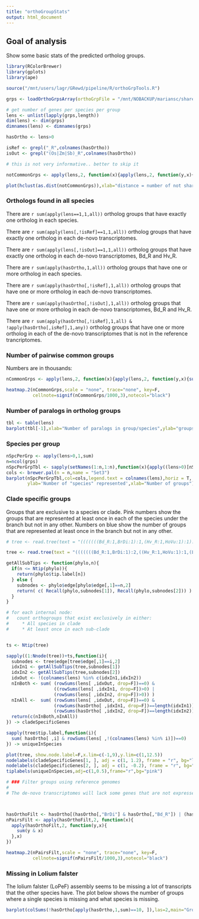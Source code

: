 ```yaml
---
title: "orthoGroupStats"
output: html_document
---
```


## Goal of analysis

Show some basic stats of the predicted ortholog groups.

```r
library(RColorBrewer)
library(gplots)
library(ape)

source("/mnt/users/lagr/GRewd/pipeline/R/orthoGrpTools.R")
```

```r
grps <- loadOrthoGrpsArray(orthoGrpFile = "/mnt/NOBACKUP/mariansc/share/orthos/orthoMCL/groups.txt")

# get number of genes per species per group
lens <- unlist(lapply(grps,length))
dim(lens) <- dim(grps)
dimnames(lens) <- dimnames(grps)

hasOrtho <- lens>0

isRef <- grepl("_R",colnames(hasOrtho))
isOut <- grepl("(Os|Zm|Sb)_R",colnames(hasOrtho))
```

```r
# this is not very informative.. better to skip it

notCommonGrps <- apply(lens,2, function(x){apply(lens,2, function(y,x){sum(xor(y>0, x>0))},x)})

plot(hclust(as.dist(notCommonGrps)),xlab="distance = number of not shared groups")

```

### Orthologs found in all species

There are `r sum(apply(lens==1,1,all))` ortholog groups that have exactly one ortholog in each species. 

There are `r sum(apply(lens[,!isRef]==1,1,all))` ortholog groups that have exactly one ortholog in each de-novo transcriptomes.

There are `r sum(apply(lens[,!isOut]==1,1,all))` ortholog groups that have exactly one ortholog in each de-novo transcriptomes, Bd_R and Hv_R.


There are `r sum(apply(hasOrtho,1,all))` ortholog groups that have one or more ortholog in each species. 

There are `r sum(apply(hasOrtho[,!isRef],1,all))` ortholog groups that have one or more ortholog in each de-novo transcriptomes. 

There are `r sum(apply(hasOrtho[,!isOut],1,all))` ortholog groups that have one or more ortholog in each de-novo transcriptomes, Bd_R and Hv_R. 

There are `r sum(apply(hasOrtho[,!isRef],1,all) & !apply(hasOrtho[,isRef],1,any))` ortholog groups that have one or more ortholog in each of the de-novo transcriptomes that is not in the reference trancriptomes.

### Number of pairwise common groups
Numbers are in thousands:
```r
nCommonGrps <- apply(lens,2, function(x){apply(lens,2, function(y,x){sum(y>0 & x>0)},x)})

heatmap.2(nCommonGrps,scale = "none", trace="none", key=F,
          cellnote=signif(nCommonGrps/1000,3),notecol="black")

```



### Number of paralogs in ortholog groups

```r
tbl <- table(lens)
barplot(tbl[-1],xlab="Number of paralogs in group/species",ylab="groups/species")
```

### Species per group
```r
nSpcPerGrp <- apply(lens>0,1,sum)
n=ncol(grps)
nSpcPerGrpTbl <- sapply(setNames(1:n,1:n),function(x){apply((lens>0)[nSpcPerGrp==x, ],2,sum)/x})
cols <- brewer.pal(n = n,name = "Set3")
barplot(nSpcPerGrpTbl,col=cols,legend.text = colnames(lens),horiz = T,
        ylab='Number of "species" represented',xlab="Number of groups")
```

### Clade specific groups

Groups that are exclusive to a species or clade. Pink numbers show the groups that are represented at least once in each of the species under the branch but not in any other. Numbers on blue show the number of groups that are represented at least once in the branch but not in any other.

```r
# tree <- read.tree(text = "(((((((Bd_R:1,BrDi:1):1,(Hv_R:1,HoVu:1):1):1,(MeNu1:1,MeNu2:1):2):1,NaSt:4):1,StLa:5):1,Os_R:6):1,(Zm_R:2,Sb_R:2):5):0;")

tree <- read.tree(text = "(((((((Bd_R:1,BrDi:1):2,((Hv_R:1,HoVu:1):1,(LoPe:1,LoPeF:1):1):1):1,MeNu1:4):1,NaSt:5):1,StLa:6):1,Os_R:7):1,(Zm_R:2,Sb_R:2):6):0;")

getAllSubTips <- function(phylo,n){
  if(n <= Ntip(phylo)){
    return(phylo$tip.label[n])
  } else {
    subnodes <- phylo$edge[phylo$edge[,1]==n,2]    
    return( c( Recall(phylo,subnodes[1]), Recall(phylo,subnodes[2])) )
  }
}

# for each internal node:
#   count orthogroups that exist exclusively in either:
#     * All species in clade
#     * At least once in each sub-clade


ts <- Ntip(tree)

sapply((1:Nnode(tree))+ts,function(i){
  subnodes <- tree$edge[tree$edge[,1]==i,2]
  idxIn1 <- getAllSubTips(tree,subnodes[1])
  idxIn2 <- getAllSubTips(tree,subnodes[2])
  idxOut <- !(colnames(lens) %in% c(idxIn1,idxIn2))
  nInBoth <- sum( (rowSums(lens[ ,idxOut, drop=F])==0) & 
                  ((rowSums(lens[ ,idxIn1, drop=F])>0) | 
                  (rowSums(lens[ ,idxIn2, drop=F])>0)) )
  nInAll <-  sum( (rowSums(lens[ ,idxOut, drop=F])==0) & 
                  (rowSums(hasOrtho[ ,idxIn1, drop=F])==length(idxIn1)) & 
                  (rowSums(hasOrtho[ ,idxIn2, drop=F])==length(idxIn2)) )  
  return(c(nInBoth,nInAll))
}) -> cladeSpecificGenes

sapply(tree$tip.label,function(i){
  sum( hasOrtho[ ,i] & rowSums(lens[ ,!(colnames(lens) %in% i)])==0)
}) -> uniqueInSpecies

plot(tree, show.node.label=F,x.lim=c(-1,9),y.lim=c(1,12.5))
nodelabels(cladeSpecificGenes[1, ], adj = c(1, 1.2), frame = "r", bg="lightblue")
nodelabels(cladeSpecificGenes[2, ], adj = c(1, -0.2), frame = "r", bg="pink")
tiplabels(uniqueInSpecies,adj=c(1,0.5),frame="r",bg="pink")
```


```r

# ### Filter groups using reference genomes
# 
# The de-novo transcriptomes will lack some genes that are not expressed in the samples and will have have extra false genes (pseudo genes, missassembly, etc?). In the plot below I have attempted to filter groups to include only genes that is represented in one of the reference genomes and its corresponding de-novo transcriptome. ((BDa and brdi) or (BYa and hovu))



hasOrthoFilt <- hasOrtho[(hasOrtho[,"BrDi"] & hasOrtho[,"Bd_R"]) | (hasOrtho[,"HoVu"] & hasOrtho[,"Hv_R"]), ]
nPairsFilt <- apply(hasOrthoFilt,2, function(x){
  apply(hasOrthoFilt,2, function(y,x){
    sum(y & x)
  },x)
})

heatmap.2(nPairsFilt,scale = "none", trace="none", key=F,
          cellnote=signif(nPairsFilt/1000,3),notecol="black")

```

### Missing in Lolium falster
The lolium falster (LoPeF) assembly seems to be missing a lot of transcripts that the other species have. The plot below shows the number of groups where a single species is missing and what species is missing.

```r
barplot(colSums(!hasOrtho[apply(hasOrtho,1,sum)==10, ]),las=2,main="Groups with a single missing species")
```

